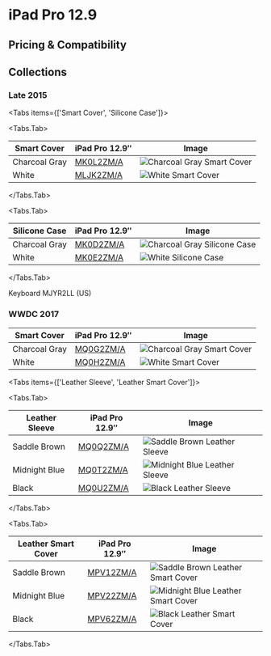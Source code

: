 
# iPad Pro 12.9

## Pricing & Compatibility

## Collections

### Late 2015

<Tabs
  items={['Smart Cover', 'Silicone Case']}>

<Tabs.Tab>

| Smart Cover   | iPad Pro 12.9″                | Image                                               |
| ------------- | ----------------------------- | --------------------------------------------------- |
| Charcoal Gray | [MK0L2ZM/A](/everycase/MK0L2) | ![Charcoal Gray Smart Cover](/everyphone/MK0L2.png) |
| White         | [MLJK2ZM/A](/everycase/MLJK2) | ![White Smart Cover](/everyphone/MLJK2.png)         |

</Tabs.Tab>

<Tabs.Tab>

| Silicone Case | iPad Pro 12.9″                | Image                                                 |
| ------------- | ----------------------------- | ----------------------------------------------------- |
| Charcoal Gray | [MK0D2ZM/A](/everycase/MK0D2) | ![Charcoal Gray Silicone Case](/everyphone/MK0D2.png) |
| White         | [MK0E2ZM/A](/everycase/MK0E2) | ![White Silicone Case](/everyphone/MK0E2.png)         |

</Tabs.Tab>
</Tabs>

Keyboard MJYR2LL (US)

### WWDC 2017

| Smart Cover   | iPad Pro 12.9″                | Image                                               |
| ------------- | ----------------------------- | --------------------------------------------------- |
| Charcoal Gray | [MQ0G2ZM/A](/everycase/MQ0G2) | ![Charcoal Gray Smart Cover](/everyphone/MQ0G2.png) |
| White         | [MQ0H2ZM/A](/everycase/MQ0H2) | ![White Smart Cover](/everyphone/MQ0H2.png)         |

<Tabs
  items={['Leather Sleeve', 'Leather Smart Cover']}>

<Tabs.Tab>

| Leather Sleeve | iPad Pro 12.9″                | Image                                                  |
| -------------- | ----------------------------- | ------------------------------------------------------ |
| Saddle Brown   | [MQ0Q2ZM/A](/everycase/MQ0Q2) | ![Saddle Brown Leather Sleeve](/everyphone/MQ0Q2.png)  |
| Midnight Blue  | [MQ0T2ZM/A](/everycase/MQ0T2) | ![Midnight Blue Leather Sleeve](/everyphone/MQ0T2.png) |
| Black          | [MQ0U2ZM/A](/everycase/MQ0U2) | ![Black Leather Sleeve](/everyphone/MQ0U2.png)         |

</Tabs.Tab>

<Tabs.Tab>

| Leather Smart Cover | iPad Pro 12.9″                | Image                                                       |
| ------------------- | ----------------------------- | ----------------------------------------------------------- |
| Saddle Brown        | [MPV12ZM/A](/everycase/MPV12) | ![Saddle Brown Leather Smart Cover](/everyphone/MPV12.png)  |
| Midnight Blue       | [MPV22ZM/A](/everycase/MPV22) | ![Midnight Blue Leather Smart Cover](/everyphone/MPV22.png) |
| Black               | [MPV62ZM/A](/everycase/MPV62) | ![Black Leather Smart Cover](/everyphone/MPV62.png)         |

</Tabs.Tab>
</Tabs>

